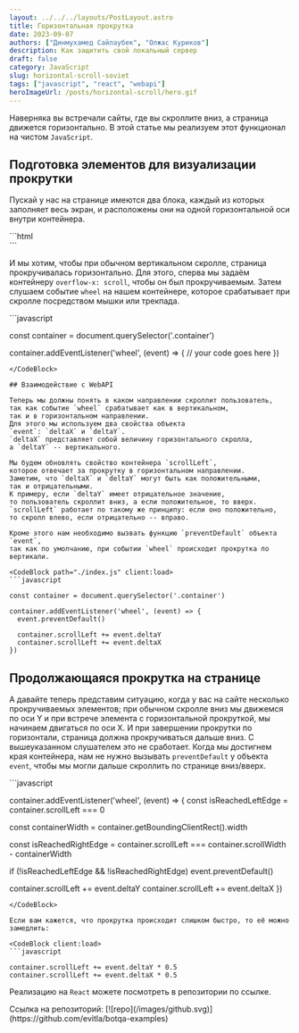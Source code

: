 ```yaml
---
layout: ../../../layouts/PostLayout.astro
title: Горизонтальная прокрутка
date: 2023-09-07
authors: ["Динмухамед Сайлаубек", "Олжас Куриков"]
description: Как защитить свой локальный сервер
draft: false
category: JavaScript
slug: horizontal-scroll-soviet
tags: ["javascript", "react", "webapi"]
heroImageUrl: /posts/horizontal-scroll/hero.gif
---
```



Наверняка вы встречали сайты, где вы скроллите вниз, а страница движется горизонтально.
В этой статье мы реализуем этот функционал на чистом `JavaScript`.

## Подготовка элементов для визуализации прокрутки

Пускай у нас на странице имеются два блока, каждый из которых заполняет весь экран, и расположены они на одной горизонтальной оси внутри контейнера.

<CodeBlock path="./index.html" client:load>
```html

<div class="container">
  <div class="page page-1"></div>
  <div class="page page-2"></div>
</div>
```
</CodeBlock>

И мы хотим, чтобы при обычном вертикальном скролле, страница прокручивалась горизонтально. Для этого, сперва мы задаём контейнеру `overflow-x: scroll`, чтобы он был прокручиваемым. Затем слушаем событие `wheel` на нашем контейнере, которое срабатывает при скролле посредством мышки или трекпада.

<CodeBlock path="./index.js" client:load>
```javascript

const container = document.querySelector('.container')

container.addEventListener('wheel', (event) => {
  // your code goes here
})
```
</CodeBlock>

## Взаимодействие с WebAPI 

Теперь мы должны понять в каком направлении скроллит пользователь, 
так как событие `wheel` срабатывает как в вертикальном, 
так и в горизонтальном направлении. 
Для этого мы используем два свойства объекта 
`event`: `deltaX` и `deltaY`. 
`deltaX` представляет собой величину горизонтального скролла, 
а `deltaY` -- вертикального.

Мы будем обновлять свойство контейнера `scrollLeft`, 
которое отвечает за прокрутку в горизонтальном направлении. 
Заметим, что `deltaX` и `deltaY` могут быть как положительными, 
так и отрицательными. 
К примеру, если `deltaY` имеет отрицательное значение, 
то пользователь скроллит вниз, а если положительное, то вверх. 
`scrollLeft` работает по такому же принципу: если оно положительно, 
то скролл влево, если отрицательно -- вправо.

Кроме этого нам необходимо вызвать функцию `preventDefault` объекта `event`,
так как по умолчанию, при событии `wheel` происходит прокрутка по вертикали.

<CodeBlock path="./index.js" client:load>
```javascript

const container = document.querySelector('.container')

container.addEventListener('wheel', (event) => {
  event.preventDefault()

  container.scrollLeft += event.deltaY
  container.scrollLeft += event.deltaX
})
```
</CodeBlock>

## Продолжающаяся прокрутка на странице

А давайте теперь представим ситуацию, когда у вас на сайте несколько прокручиваемых элементов; 
при обычном скролле вниз мы движемся по оси Y и при встрече элемента с горизонтальной прокруткой,
мы начинаем двигаться по оси X. И при завершении прокрутки по горизонтали, страница должна прокручиваться дальше вниз.
С вышеуказанном слушателем это не сработает. Когда мы достигнем края контейнера, нам не нужно вызывать `preventDefault` у объекта `event`, чтобы мы могли дальше скроллить по странице вниз/вверх.

<CodeBlock  path="./index.js" client:load>
```javascript

container.addEventListener('wheel', (event) => {
  const isReachedLeftEdge = container.scrollLeft === 0

  const containerWidth = container.getBoundingClientRect().width

  const isReachedRightEdge =
    container.scrollLeft === container.scrollWidth - containerWidth

  if (!isReachedLeftEdge && !isReachedRightEdge) event.preventDefault()

  container.scrollLeft += event.deltaY
  container.scrollLeft += event.deltaX
})
```
</CodeBlock>

Если вам кажется, что прокрутка происходит слишком быстро, то её можно замедлить:

<CodeBlock client:load>
```javascript

container.scrollLeft += event.deltaY * 0.5
container.scrollLeft += event.deltaX * 0.5
```
</CodeBlock>

Реализацию на `React` можете посмотреть в репозитории по ссылке.

<div class="mt-5 [&>*]:flex [&>*]:gap-1.5 [&>*]:items-center">
  Ссылка на репозиторий: [![repo](/images/github.svg)](https://github.com/evitla/botqa-examples)
</div>
